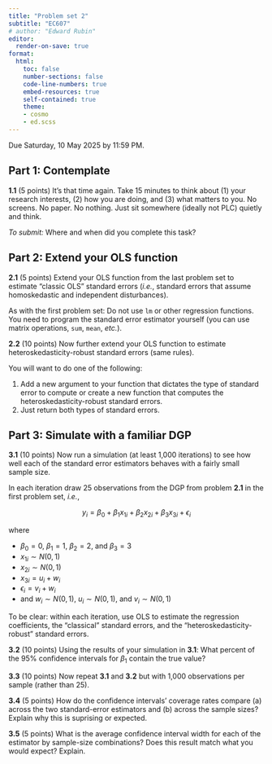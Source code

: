 ```yaml
---
title: "Problem set 2"
subtitle: "EC607"
# author: "Edward Rubin"
editor:
  render-on-save: true
format:
  html:
    toc: false
    number-sections: false
    code-line-numbers: true
    embed-resources: true
    self-contained: true
    theme:
    - cosmo
    - ed.scss
---
```


Due Saturday, 10 May 2025 by 11:59 PM.

## Part 1: Contemplate

**1.1** (5 points) It's that time again. Take 15 minutes to think about (1) your research interests, (2) how you are doing, and (3) what matters to you. No screens. No paper. No nothing. Just sit somewhere (ideally not PLC) quietly and think.

*To submit:* Where and when did you complete this task?

## Part 2: Extend your OLS function

**2.1** (5 points) Extend your OLS function from the last problem set to estimate "classic OLS" standard errors (*i.e.*, standard errors that assume homoskedastic and independent disturbances).

As with the first problem set: Do not use `lm` or other regression functions. You need to program the standard error estimator yourself (you can use matrix operations, `sum`, `mean`, *etc.*).

**2.2** (10 points) Now further extend your OLS function to estimate heteroskedasticity-robust standard errors (same rules).

You will want to do one of the following:

1. Add a new argument to your function that dictates the type of standard error to compute or create a new function that computes the heteroskedasticity-robust standard errors.
2. Just return both types of standard errors.

## Part 3: Simulate with a familiar DGP

**3.1** (10 points) Now run a simulation (at least 1,000 iterations) to see how well each of the standard error estimators behaves with a fairly small sample size.

In each iteration draw 25 observations from the DGP from problem **2.1** in the first problem set, *i.e.*,

$$
y_i = \beta_0 + \beta_1 x_{1i} + \beta_2 x_{2i} + \beta_3 x_{3i} + \epsilon_i
$$

where

- $\beta_0 = 0$, $\beta_1 = 1$, $\beta_2 = 2$, and $\beta_3 = 3$
- $x_{1i} \sim N(0, 1)$
- $x_{2i} \sim N(0, 1)$
- $x_{3i} = u_i + w_i$
- $\epsilon_i = v_i + w_i$
- and $w_i \sim N(0, 1)$, $u_i \sim N(0, 1)$, and $v_i \sim N(0, 1)$

To be clear: within each iteration, use OLS to estimate the regression coefficients, the "classical" standard errors, and the "heteroskedasticity-robust" standard errors.

**3.2** (10 points) Using the results of your simulation in **3.1**: What percent of the 95% confidence intervals for $\beta_1$ contain the true value?

**3.3** (10 points) Now repeat **3.1** and **3.2** but with 1,000 observations per sample (rather than 25).

**3.4** (5 points) How do the confidence intervals' coverage rates compare (a) across the two standard-error estimators and (b) across the sample sizes? Explain why this is suprising or expected.

**3.5** (5 points) What is the average confidence interval width for each of the estimator by sample-size combinations? Does this result match what you would expect? Explain.

